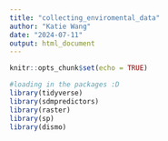 ```yaml
---
title: "collecting_enviromental_data"
author: "Katie Wang"
date: "2024-07-11"
output: html_document
---
```


```r
knitr::opts_chunk$set(echo = TRUE)
```


```r
#loading in the packages :D
library(tidyverse)
library(sdmpredictors)
library(raster)
library(sp)
library(dismo)
```

```r

```




